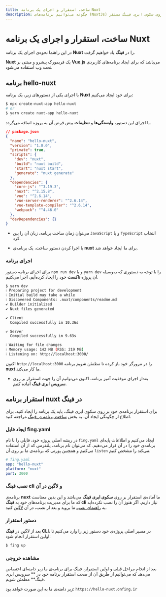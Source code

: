 ```yaml
---
title: ساخت، استقرار و اجرای یک برنامه Nuxt
description: چگونه می‌توانیم برنامه‌های (NuxtJs) را بر روی سکوی ابری فینگ مستقر(deploy) کنیم؟
---
```



<Platform>
  <PlatformHead title="برنامه‌های Nuxt.js" icon="nuxtjs/nuxtjs-original.svg" />
</Platform>

# ساخت، استقرار و اجرای یک برنامه Nuxt

در این راهنما نحوه‌ی اجرای یک برنامه **Nuxt** را در **فینگ** یاد خواهیم گرفت.

**Nuxt** یک فریمورک پیشرو و مبتنی بر **Vue.js** می‌باشد که برای ایجاد برنامه‌های کاربردی تحت وب استفاده می‌شود.

## برنامه hello-nuxt

با اجرای یکی از دستورهای زیر، یک برنامه **Nuxt** برای خود ایجاد می‌کنیم:

```bash
$ npx create-nuxt-app hello-nuxt
# or
$ yarn create nuxt-app hello-nuxt
```

با اجرای این دستور، **وابستگی‌ها** و **تنظیمات** پیش فرض آن به پروژه اضافه می‌گردد.

```json
// package.json
{
  "name": "hello-nuxt",
  "version": "1.0.0",
  "private": true,
  "scripts": {
    "dev": "nuxt",
    "build": "nuxt build",
    "start": "nuxt start",
    "generate": "nuxt generate"
  },
  "dependencies": {
    "core-js": "^3.19.3",
    "nuxt": "^2.15.8",
    "vue": "^2.6.14",
    "vue-server-renderer": "^2.6.14",
    "vue-template-compiler": "^2.6.14",
    "webpack": "^4.46.0"
  },
  "devDependencies": {}
}
```

- می‌توان زمان ساخت برنامه، زبان آن را بین `JavaScript` و یا `TypeScript` انتخاب کرد.


- با اجرا کردن دستور ساخت، یک برنامه‌ی **nuxt** برای ما ایجاد خواهد شد.

### اجرای برنامه

برای اجرای برنامه دستور `npm run dev` و یا `yarn dev` را با توجه به دستوری که به‌وسیله آن پروژه **ناکست** خود را ایجاد کرده‌ایم، اجرا می‌کنیم.

```bash
$ yarn dev
ℹ Preparing project for development                                                                                                  14:23:51
ℹ Initial build may take a while                                                                                                     14:23:51
ℹ Discovered Components: .nuxt/components/readme.md                                                                                  14:23:51
✔ Builder initialized                                                                                                                14:23:51
✔ Nuxt files generated                                                                                                               14:23:51

✔ Client
  Compiled successfully in 10.36s

✔ Server
  Compiled successfully in 9.63s

ℹ Waiting for file changes                                                                                                           14:24:03
ℹ Memory usage: 142 MB (RSS: 219 MB)                                                                                                 14:24:03
ℹ Listening on: http://localhost:3000/
```

اکنون `http://localhost:3000` را در مرورگر خود باز کرده تا مطمئن شویم برنامه **nuxt** ما کار می‌کند.

- بعداز اجرای موفقیت آمیز برنامه، اکنون می‌توانیم آن را جهت استقرار بر روی **سرویس ابری فینگ** آماده کنیم.

## استقرار برنامه nuxt در فینگ

برای استقرار برنامه‌ی خود بر روی سکوی ابری فینگ، باید یک برنامه را ایجاد کنید. برای اطلاع از چگونگی ایجاد آن، به بخش [ساخت برنامه در فینگ](/quickstart/create-app) مراجعه کنید.

### ایجاد فایل fing.yaml

در ریشه اصلی پروژه خود، فایلی را با نام `fing.yaml` ایجاد می‌کنیم و اطلاعات پایه‌ای برنامه‌ی خود را در آن قرار می‌دهیم. که می‌توان نام برنامه، پلتفرمی که از آن استفاده می‌کنیم و همچنین پورتی که برنامه‌ی ما بر روی آن `listen` می‌کند را مشخص کنیم.

```yaml
# fing.yaml
app: "hello-nuxt"
platform: "nuxt"
port: 3000
```

### نصب فینگ cli و لاگین در آن

برنامه‌ی **nuxt** ما آماده‌ی استقرار بر روی **سکوی ابری فینگ** می‌باشد و این بدین معناست که ما برای مدیریت برنامه‌های خود به **فینگ cli** نیاز داریم. اگر هنوز آن را نصب نکرده‌اید به [راهنمای نصب](/quickstart/installation) ما بروید و بعد از نصب، در آن [لاگین](/quickstart/login) کنید.

### دستور استقرار

بعد از لاگین در **فینگ CLI**، در مسیر اصلی پروژه‌ی خود دستور زیر را وارد می‌کنیم تا اولین استقرار انجام شود:

```bash
$ fing up
```

### مشاهده خروجی

بعد از انجام مراحل قبلی و اولین استقرار، فینگ برای برنامه‌ی ما زیر دامنه‌ای اختصاص می‌دهد که می‌توانیم از طریق آن از صحت استقرار برنامه خود در ** سرویس ابری فینگ** مطمئن شویم.

زیر دامنه‌ی ما به این صورت خواهد بود: `https://hello-nuxt.onfing.ir`

